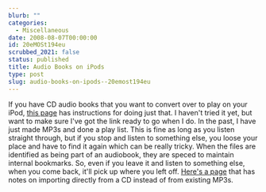 ```yaml
---
blurb: ""
categories:
  - Miscellaneous
date: 2008-08-07T00:00:00
id: 20eMOSt194eu
scrubbed_2021: false
status: published
title: Audio Books on iPods
type: post
slug: audio-books-on-ipods--20emost194eu
---
```


If you have CD audio books that you want to convert over to play on
your iPod,
[this page](http://www.dagondesign.com/articles/turning-mp3-audiobooks-into-ipod-audiobooks/)
has instructions for doing just that. I haven't tried it yet, but
want to make sure I've got the link ready to go when I do. In the
past, I have just made MP3s and done a play list. This is fine as
long as you listen straight through, but if you stop and listen to
something else, you loose your place and have to find it again
which can be really tricky. When the files are identified as being
part of an audiobook, they are speced to maintain internal
bookmarks. So, even if you leave it and listen to something else,
when you come back, it'll pick up where you left off.
[Here's a page](http://oakroadsystems.com/genl/itunsabk.htm) that
has notes on importing directly from a CD instead of from existing
MP3s.